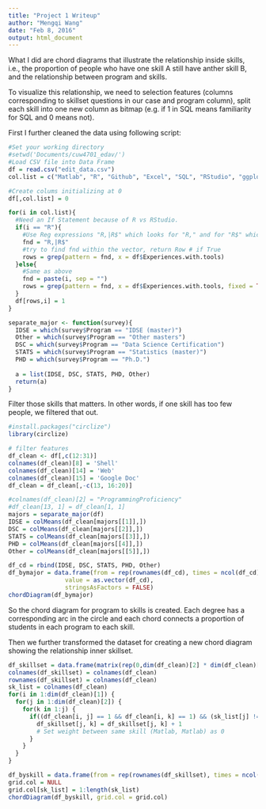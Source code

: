 ```yaml
---
title: "Project 1 Writeup"
author: "Mengqi Wang"
date: "Feb 8, 2016"
output: html_document
---
```


What I did are chord diagrams that illustrate the relationship inside skills, i.e., the proportion of people who have one skill A still have anther skill B, and the relationship between program and skills.

To visualize this relationship, we need to selection features (columns corresponding to skillset questions in our case and program column), split each skill into one new column as bitmap (e.g. if 1 in SQL means familiarity for SQL and 0 means not). 

First I further cleaned the data using following script:
```r
#Set your working directory
#setwd('Documents/cuw4701_edav/')
#Load CSV file into Data Frame
df = read.csv("edit_data.csv")
col.list = c("Matlab", "R", "Github", "Excel", "SQL", "RStudio", "ggplot2", "shell (terminal / command line)", "C/C++", "Python", "Stata", "LaTeX", "XML", "Web: html css js", "google drive (formerly docs)", "Sweave/knitr","dropbox", "SPSS", "regular expressions (grep)", "lattice" )

#Create colums initializing at 0
df[,col.list] = 0

for(i in col.list){
  #Need an If Statement because of R vs RStudio. 
  if(i == "R"){ 
    #Use Reg expressions "R,|R$" which looks for "R," and for "R$" which means there is nothing after R (line 87 caused this issue)
    fnd = "R,|R$"
    #try to find fnd within the vector, return Row # if True
    rows = grep(pattern = fnd, x = df$Experiences.with.tools)
  }else{
    #Same as above
    fnd = paste(i, sep = "")
    rows = grep(pattern = fnd, x = df$Experiences.with.tools, fixed = TRUE)
  }
  df[rows,i] = 1
}

separate_major <- function(survey){
  IDSE = which(survey$Program == "IDSE (master)")
  Other = which(survey$Program == "Other masters")
  DSC = which(survey$Program == "Data Science Certification")
  STATS = which(survey$Program == "Statistics (master)")
  PHD = which(survey$Program == "Ph.D.")
  
  a = list(IDSE, DSC, STATS, PHD, Other)
  return(a) 
}
```


Filter those skills that matters. In other words, if one skill has too few people, we filtered that out.
```r
#install.packages("circlize")
library(circlize)

# filter features
df_clean <- df[,c(12:31)]
colnames(df_clean)[8] = 'Shell'
colnames(df_clean)[14] = 'Web'
colnames(df_clean)[15] = 'Google Doc'
df_clean = df_clean[,-c(13, 16:20)]

#colnames(df_clean)[2] = "ProgrammingProficiency"
#df_clean[13, 1] = df_clean[1, 1]
majors = separate_major(df)
IDSE = colMeans(df_clean[majors[[1]],])
DSC = colMeans(df_clean[majors[[2]],])
STATS = colMeans(df_clean[majors[[3]],])
PHD = colMeans(df_clean[majors[[4]],])
Other = colMeans(df_clean[majors[[5]],])

df_cd = rbind(IDSE, DSC, STATS, PHD, Other)
df_bymajor = data.frame(from = rep(rownames(df_cd), times = ncol(df_cd)), to = rep(colnames(df_cd), each = nrow(df_cd)),
                value = as.vector(df_cd),
                stringsAsFactors = FALSE)
chordDiagram(df_bymajor)
```

So the chord diagram for program to skills is created. Each degree has a corresponding arc in the circle and each chord connects a proportion of students in each program to each skill.

Then we further transformed the dataset for creating a new chord diagram showing the relationship inner skillset.
```r
df_skillset = data.frame(matrix(rep(0,dim(df_clean)[2] * dim(df_clean)[2]), nrow=dim(df_clean)[2], ncol=dim(df_clean)[2]))
colnames(df_skillset) = colnames(df_clean)
rownames(df_skillset) = colnames(df_clean)
sk_list = colnames(df_clean)
for(i in 1:dim(df_clean)[1]) {
  for(j in 1:dim(df_clean)[2]) {
    for(k in 1:j) {
      if((df_clean[i, j] == 1 && df_clean[i, k] == 1) && (sk_list[j] != sk_list[k])) {
        df_skillset[j, k] = df_skillset[j, k] + 1
        # Set weight between same skill (Matlab, Matlab) as 0
      }
    }
  }
}

df_byskill = data.frame(from = rep(rownames(df_skillset), times = ncol(df_skillset)), to = rep(colnames(df_skillset), each = nrow(df_skillset)), value = as.vector(unlist(df_skillset)), stringsAsFactors = FALSE)
grid.col = NULL
grid.col[sk_list] = 1:length(sk_list)
chordDiagram(df_byskill, grid.col = grid.col)
```


